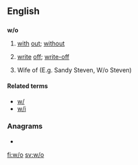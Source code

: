 {{also|Appendix:Variations of "wo"}}
==English==

==={{abbreviation}}===
'''w/o'''

# [[with]] [[out]]; [[without]]
# {{context|finance|insurance}} [[write]] [[off]]; [[write-off]]
# Wife of (E.g. Sandy Steven, W/o Steven)

====Related terms====
* [[w/]]
* [[w/i]]

===Anagrams===
* {{alphagram|[[ow#English|ow]]}} 

[[fi:w/o]]
[[sv:w/o]]